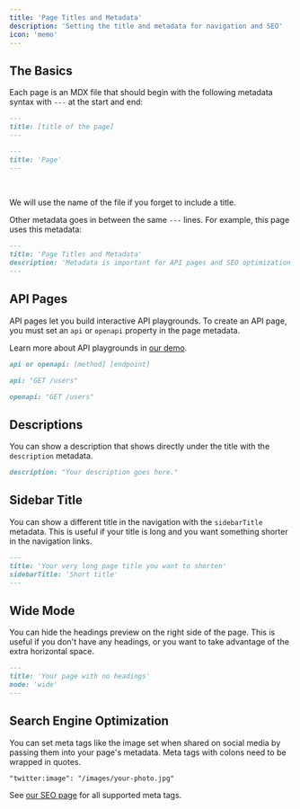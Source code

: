 ```yaml
---
title: 'Page Titles and Metadata'
description: 'Setting the title and metadata for navigation and SEO'
icon: 'memo'
---
```


## The Basics

Each page is an MDX file that should begin with the following metadata syntax with `---` at the start and end:

<CodeGroup>

```md Schema
---
title: [title of the page]
---
```

```md Example
---
title: 'Page'
---
```

</CodeGroup>

<br />

<Tip>We will use the name of the file if you forget to include a title.</Tip>

Other metadata goes in between the same `---` lines. For example, this page uses this metadata:

```md page.mdx
---
title: 'Page Titles and Metadata'
description: 'Metadata is important for API pages and SEO optimization'
---
```

## API Pages

API pages let you build interactive API playgrounds. To create an API page, you must set an `api` or `openapi` property in the page metadata.

Learn more about API playgrounds in [our demo](/api-playground/demo).

<CodeGroup>

```md Schema
api or openapi: [method] [endpoint]
```

```md API Example
api: "GET /users"
```

```md OpenAPI Example
openapi: "GET /users"
```

</CodeGroup>

## Descriptions

You can show a description that shows directly under the title with the `description` metadata.

```md Description Example
description: "Your description goes here."
```

## Sidebar Title

You can show a different title in the navigation with the `sidebarTitle` metadata. This is useful if your title is long and you want something shorter in the navigation links.

```md Sidebar Title Example
---
title: 'Your very long page title you want to shorten'
sidebarTitle: 'Short title'
---
```

## Wide Mode

You can hide the headings preview on the right side of the page. This is useful if you don't have any headings, or you want to take advantage of the extra horizontal space.

```md Wide Mode Example
---
title: 'Your page with no headings'
mode: 'wide'
---
```

## Search Engine Optimization

You can set meta tags like the image set when shared on social media by passing them into your page's metadata. Meta tags with colons need to be wrapped in quotes.

```md Meta Tags Example
"twitter:image": "/images/your-photo.jpg"
```

See [our SEO page](/settings/seo) for all supported meta tags.

